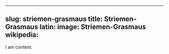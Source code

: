 
---
slug: striemen-grasmaus
title: Striemen-Grasmaus
latin:
image: Striemen-Grasmaus
wikipedia: 
---

I am content.
